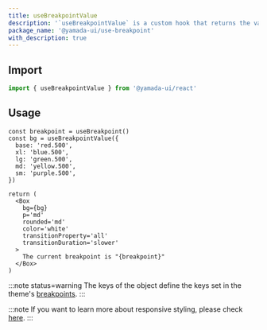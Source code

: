 ```yaml
---
title: useBreakpointValue
description: '`useBreakpointValue` is a custom hook that returns the value of the current breakpoint from the provided object. This hook monitors changes in the window size and returns the appropriate value.'
package_name: '@yamada-ui/use-breakpoint'
with_description: true
---
```


## Import

```ts
import { useBreakpointValue } from '@yamada-ui/react'
```

## Usage

```tsx functional=true
const breakpoint = useBreakpoint()
const bg = useBreakpointValue({
  base: 'red.500',
  xl: 'blue.500',
  lg: 'green.500',
  md: 'yellow.500',
  sm: 'purple.500',
})

return (
  <Box
    bg={bg}
    p='md'
    rounded='md'
    color='white'
    transitionProperty='all'
    transitionDuration='slower'
  >
    The current breakpoint is "{breakpoint}"
  </Box>
)
```

:::note status=warning
The keys of the object define the keys set in the theme's [breakpoints](/styled-system/theming/default-theme#breakpoint).
:::

:::note
If you want to learn more about responsive styling, please check [here](/styled-system/responsive-styles).
:::
